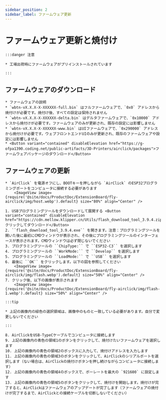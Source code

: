 ```yaml
---
sidebar_position: 2
sidebar_label: ファームウェア更新
---
```


# ファームウェア更新と焼付け

    :::danger 注意

    * 工場出荷時にファームウェアがプリインストールされています

    :::

## ファームウェアのダウンロード

    * ファームウェアの説明
    * `wbtn-vX.X.X-X-XXXXXX-full.bin` はフルファームウェアで、`0x0` アドレスから焼付けが必要です。焼付け後、すべての設定は保持されません
    * `wbtn-vX.X.X-X-XXXXXX-delta.bin` はデルタファームウェアで、`0x10000` アドレスから焼付けが必要です。ファームウェアのみが更新され、既存の設定には影響しません
    * `wbtn-vX.X.X-X-XXXXXX-www.bin` はUIファームウェアで、`0x290000` アドレスから焼付けが必要です。ウェブフロントエンドUIのみが更新され、既存のファームウェアや設定には影響しません
    * <Button variant="contained" disableElevation href="https://g-ofpa1390.coding.net/public-artifacts/3D-Printers/airclick/packages">ファームウェアパッケージのダウンロード</Button>

## ファームウェアの更新
    * `AirClick` を電源オフにし、BOOTキーを押しながら `AirClick` のESP32プログラミングポートをコンピュータに接続する必要があります
        <ImageView image={require('@site/docs/ProductDoc/ExtensionBoard/fly-airclick/img/host.webp').default} size="80%" align="Center" />

    1. USBプログラミングツールをダウンロードして展開する <Button variant="contained" disableElevation href="https://cdn.mellow.klipper.cn/Utils/flash_download_tool_3.9.4.zip">クリックしてダウンロード</Button>
    2. ``flash_download_tool_3.9.4.exe`` を開きます。注意：プログラミングツールを開いた後に最初にCMDウィンドウが表示され、その後にプログラミングツールのインターフェースが表示されます。CMDウィンドウは必ず閉じないでください
    3. プログラミングツールの ``ChipType:`` で ``ESP32-C3`` を選択します
    4. プログラミングツールの ``WorkMode:`` で ``Develop`` を選択します
    5. プログラミングツールの ``LoadMode:`` で ``USB`` を選択します
    6. 最後に ``OK`` をクリックします。以下の図を参照してください
        <ImageView image={require('@site/docs/ProductDoc/ExtensionBoard/fly-airclick/img/flash.webp').default} size="50%" align="Center" />
    7. クリック後、以下の画像が表示されます
        <ImageView image={require('@site/docs/ProductDoc/ExtensionBoard/fly-airclick/img/flash-1.webp').default} size="50%" align="Center" />

    :::tip

    * 上記の画像内の緑色の選択領域は、画像中のものと一致している必要があります。自分で変更しないでください

    :::

    8. AirClickをUSB-TypeCケーブルでコンピュータに接続します
    9. 上記の画像内の青色の領域1のボタンをクリックして、焼付けたいファームウェアを選択します
    10. 上記の画像内の青色の領域2のボックスに入力して、焼付けアドレスを入力します
    11. 上記の画像内の青色の領域3のボタンをクリックして、AirClickのシリアルポートを選択します（ない場合は、AirClickの焼付けボタンを押し続けながらコンピュータに接続します）
    12. 上記の画像内の青色の領域4のボックスで、ボーレートを最大の `921600` に設定します
    13. 上記の画像内の青色の領域5のボタンをクリックして、焼付けを開始します。焼付けが完了すると、AirClickはファームウェアのアップデートが完了します（ファームウェアの焼付けが完了するまで、AirClickとの接続ケーブルを切断しないでください）

